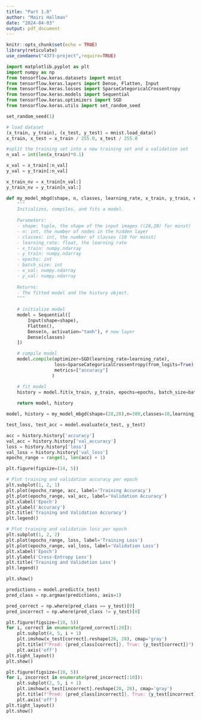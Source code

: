 ```yaml
---
title: "Part 1.8"
author: "Mairi Hallman"
date: "2024-04-03"
output: pdf_document
---
```


```r
knitr::opts_chunk$set(echo = TRUE)
library(reticulate)
use_condaenv("4373-project",require=TRUE)
```

```python
import matplotlib.pyplot as plt
import numpy as np
from tensorflow.keras.datasets import mnist
from tensorflow.keras.layers import Dense, Flatten, Input
from tensorflow.keras.losses import SparseCategoricalCrossentropy
from tensorflow.keras.models import Sequential
from tensorflow.keras.optimizers import SGD
from tensorflow.keras.utils import set_random_seed
```
```python
set_random_seed(1)
```
```python
# load dataset
(x_train, y_train), (x_test, y_test) = mnist.load_data()
x_train, x_test = x_train / 255.0, x_test / 255.0

```
```python
#split the training set into a new training set and a validation set
n_val = int(len(x_train)*0.1)

x_val = x_train[:n_val]
y_val = y_train[:n_val]

x_train_nv = x_train[n_val:]
y_train_nv = y_train[n_val:]
```
```python
def my_model_mbgd(shape, n, classes, learning_rate, x_train, y_train, epochs, batch_size, x_val, y_val):
    """
    Initializes, compiles, and fits a model.
    
    Parameters:
    - shape: tuple, the shape of the input images ((28,28) for minst)
    - n: int, the number of nodes in the hidden layer
    - classes: int, the number of classes (10 for minst)
    - learning_rate: float, the learning rate
    - x_train: numpy.ndarray
    - y_train: numpy.ndarray
    - epochs: int
    - batch_size: int
    - x_val: numpy.ndarray
    - y_val: numpy.ndarray
      
    Returns:
    - The fitted model and the history object.
    """
    
    # initialize model
    model = Sequential([
        Input(shape=shape),
        Flatten(),
        Dense(n, activation="tanh"), # new layer
        Dense(classes)
    ])

    # compile model
    model.compile(optimizer=SGD(learning_rate=learning_rate),
                  loss=SparseCategoricalCrossentropy(from_logits=True), # from_logits=True applies softmax to loss
                  metrics=["accuracy"]
                 )

    # fit model
    history = model.fit(x_train, y_train, epochs=epochs, batch_size=batch_size, validation_data=(x_val, y_val))
    
    return model, history
```
```python
model, history = my_model_mbgd(shape=(28,28),n=300,classes=10,learning_rate=0.01,x_train=x_train_nv,y_train =y_train_nv,epochs=25,batch_size=50,x_val=x_val,y_val=y_val)
```
```python
test_loss, test_acc = model.evaluate(x_test, y_test)
```


```python
acc = history.history['accuracy']
val_acc = history.history['val_accuracy']
loss = history.history['loss']
val_loss = history.history['val_loss']
epochs_range = range(1, len(acc) + 1)

plt.figure(figsize=(14, 5))

# Plot training and validation accuracy per epoch
plt.subplot(1, 2, 1)
plt.plot(epochs_range, acc, label='Training Accuracy')
plt.plot(epochs_range, val_acc, label='Validation Accuracy')
plt.xlabel('Epoch')
plt.ylabel('Accuracy')
plt.title('Training and Validation Accuracy')
plt.legend()

# Plot training and validation loss per epoch
plt.subplot(1, 2, 2)
plt.plot(epochs_range, loss, label='Training Loss')
plt.plot(epochs_range, val_loss, label='Validation Loss')
plt.xlabel('Epoch')
plt.ylabel('Cross-Entropy Loss')
plt.title('Training and Validation Loss')
plt.legend()

plt.show()
```
```python
predictions = model.predict(x_test)
pred_class = np.argmax(predictions, axis=1)
```
```python
pred_correct = np.where(pred_class == y_test)[0]
pred_incorrect = np.where(pred_class != y_test)[0]
```
```python
plt.figure(figsize=(10, 5))
for i, correct in enumerate(pred_correct[:20]):
    plt.subplot(4, 5, i + 1)
    plt.imshow(x_test[correct].reshape(28, 28), cmap='gray')
    plt.title(f"Pred: {pred_class[correct]}, True: {y_test[correct]}")
    plt.axis('off')
plt.tight_layout()
plt.show()
```
```python
plt.figure(figsize=(10, 5))
for i, incorrect in enumerate(pred_incorrect[:10]):
    plt.subplot(2, 5, i + 1)
    plt.imshow(x_test[incorrect].reshape(28, 28), cmap='gray')
    plt.title(f"Pred: {pred_class[incorrect]}, True: {y_test[incorrect]}")
    plt.axis('off')
plt.tight_layout()
plt.show()
```